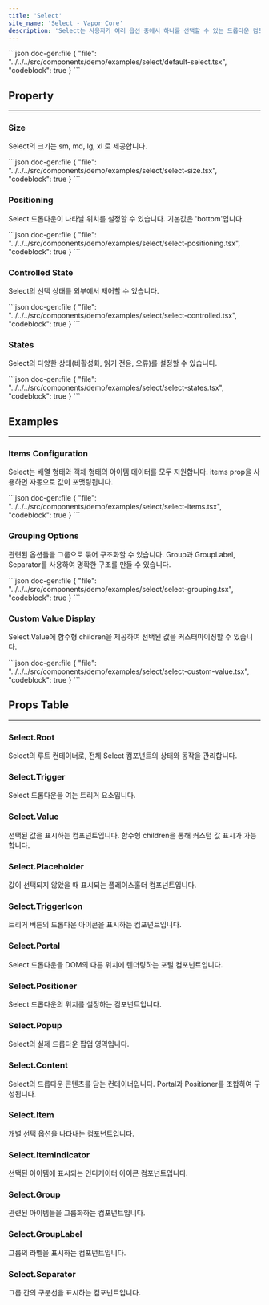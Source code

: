 ```yaml
---
title: 'Select'
site_name: 'Select - Vapor Core'
description: 'Select는 사용자가 여러 옵션 중에서 하나를 선택할 수 있는 드롭다운 컴포넌트입니다. 폼 입력, 설정 선택, 필터링 등에 사용되며, 키보드 내비게이션과 접근성을 완벽하게 지원합니다.'
---
```


<Demo name="select/default-select">
```json doc-gen:file
{
    "file": "../../../src/components/demo/examples/select/default-select.tsx",
    "codeblock": true
}
```
</Demo>

## Property

---

### Size

Select의 크기는 sm, md, lg, xl 로 제공합니다.

<Demo name="select/select-size">
```json doc-gen:file
{
    "file": "../../../src/components/demo/examples/select/select-size.tsx",
    "codeblock": true
}
```
</Demo>

### Positioning

Select 드롭다운이 나타날 위치를 설정할 수 있습니다. 기본값은 'bottom'입니다.

<Demo name="select/select-positioning">
```json doc-gen:file
{
    "file": "../../../src/components/demo/examples/select/select-positioning.tsx",
    "codeblock": true
}
```
</Demo>

### Controlled State

Select의 선택 상태를 외부에서 제어할 수 있습니다.

<Demo name="select/select-controlled">
```json doc-gen:file
{
    "file": "../../../src/components/demo/examples/select/select-controlled.tsx",
    "codeblock": true
}
```
</Demo>

### States

Select의 다양한 상태(비활성화, 읽기 전용, 오류)를 설정할 수 있습니다.

<Demo name="select/select-states">
```json doc-gen:file
{
    "file": "../../../src/components/demo/examples/select/select-states.tsx",
    "codeblock": true
}
```
</Demo>

## Examples

---

### Items Configuration

Select는 배열 형태와 객체 형태의 아이템 데이터를 모두 지원합니다. items prop을 사용하면 자동으로 값이 포맷팅됩니다.

<Demo name="select/select-items">
```json doc-gen:file
{
    "file": "../../../src/components/demo/examples/select/select-items.tsx",
    "codeblock": true
}
```
</Demo>

### Grouping Options

관련된 옵션들을 그룹으로 묶어 구조화할 수 있습니다. Group과 GroupLabel, Separator를 사용하여 명확한 구조를 만들 수 있습니다.

<Demo name="select/select-grouping">
```json doc-gen:file
{
    "file": "../../../src/components/demo/examples/select/select-grouping.tsx",
    "codeblock": true
}
```
</Demo>

### Custom Value Display

Select.Value에 함수형 children을 제공하여 선택된 값을 커스터마이징할 수 있습니다.

<Demo name="select/select-custom-value">
```json doc-gen:file
{
    "file": "../../../src/components/demo/examples/select/select-custom-value.tsx",
    "codeblock": true
}
```
</Demo>

## Props Table

---

### Select.Root

Select의 루트 컨테이너로, 전체 Select 컴포넌트의 상태와 동작을 관리합니다.

<ComponentPropsTable file="select" section="rootProps" />

### Select.Trigger

Select 드롭다운을 여는 트리거 요소입니다.

<ComponentPropsTable file="select" section="triggerProps" />

### Select.Value

선택된 값을 표시하는 컴포넌트입니다. 함수형 children을 통해 커스텀 값 표시가 가능합니다.

<ComponentPropsTable file="select" section="valueProps" />

### Select.Placeholder

값이 선택되지 않았을 때 표시되는 플레이스홀더 컴포넌트입니다.

<ComponentPropsTable file="select" section="placeholderProps" />

### Select.TriggerIcon

트리거 버튼의 드롭다운 아이콘을 표시하는 컴포넌트입니다.

<ComponentPropsTable file="select" section="triggerIconProps" />

### Select.Portal

Select 드롭다운을 DOM의 다른 위치에 렌더링하는 포털 컴포넌트입니다.

<ComponentPropsTable file="select" section="portalProps" />

### Select.Positioner

Select 드롭다운의 위치를 설정하는 컴포넌트입니다.

<ComponentPropsTable file="select" section="positionerProps" />

### Select.Popup

Select의 실제 드롭다운 팝업 영역입니다.

<ComponentPropsTable file="select" section="popupProps" />

### Select.Content

Select의 드롭다운 콘텐츠를 담는 컨테이너입니다. Portal과 Positioner를 조합하여 구성됩니다.

<ComponentPropsTable file="select" section="contentProps" />

### Select.Item

개별 선택 옵션을 나타내는 컴포넌트입니다.

<ComponentPropsTable file="select" section="itemProps" />

### Select.ItemIndicator

선택된 아이템에 표시되는 인디케이터 아이콘 컴포넌트입니다.

<ComponentPropsTable file="select" section="itemIndicatorProps" />

### Select.Group

관련된 아이템들을 그룹화하는 컴포넌트입니다.

<ComponentPropsTable file="select" section="groupProps" />

### Select.GroupLabel

그룹의 라벨을 표시하는 컴포넌트입니다.

<ComponentPropsTable file="select" section="groupLabelProps" />

### Select.Separator

그룹 간의 구분선을 표시하는 컴포넌트입니다.

<ComponentPropsTable file="select" section="separatorProps" />
